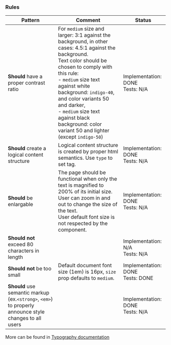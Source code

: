 ### Rules

| Pattern                                                                                                | Comment                                                                                                                                                                                                                                                                                                                                                                        | Status                                |
| ------------------------------------------------------------------------------------------------------ | ------------------------------------------------------------------------------------------------------------------------------------------------------------------------------------------------------------------------------------------------------------------------------------------------------------------------------------------------------------------------------ | ------------------------------------- |
| **Should** have a proper contrast ratio                                                                | For `medium` size and larger: 3:1 against the background, in other cases: 4.5:1 against the background. <br/> Text color should be chosen to comply with this rule: <br/> - `medium` size text against white background: `indigo-40`, and color variants 50 and darker, <br/> - `medium` size text against black background: color variant 50 and lighter (except `indigo-50`) | Implementation: DONE<br />Tests: N/A  |
| **Should** create a logical content structure                                                          | Logical content structure is created by proper html semantics. Use `type` to set tag.                                                                                                                                                                                                                                                                                          | Implementation: DONE<br />Tests: N/A  |
| **Should** be enlargable                                                                               | The page should be functional when only the text is magnified to 200% of its initial size. User can zoom in and out to change the size of the text. <br/> User default font size is not respected by the component.                                                                                                                                                            | Implementation: DONE<br />Tests: N/A  |
| **Should not** exceed 80 characters in length                                                          |                                                                                                                                                                                                                                                                                                                                                                                | Implementation: N/A<br />Tests: N/A   |
| **Should not** be too small                                                                            | Default document font size (1em) is 16px, `size` prop defaults to `medium`.                                                                                                                                                                                                                                                                                                    | Implementation: DONE<br />Tests: DONE |
| **Should** use semantic markup (ex.`<strong>`, `<em>`) to properly announce style changes to all users |                                                                                                                                                                                                                                                                                                                                                                                | Implementation: DONE<br />Tests: N/A  |

More can be found in [Typography documentation](/docs/foundation-✨-typography--page#accessibility)
